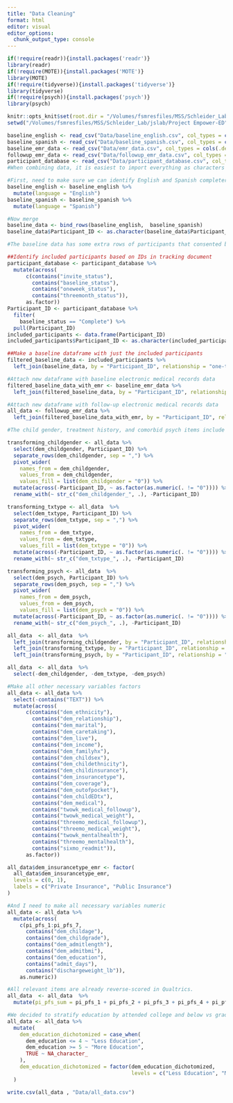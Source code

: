 ```yaml
---
title: "Data Cleaning"
format: html
editor: visual
editor_options: 
  chunk_output_type: console
---
```


```r
if(!require(readr)){install.packages('readr')}
library(readr)
if(!require(MOTE)){install.packages('MOTE')}
library(MOTE)
if(!require(tidyverse)){install.packages('tidyverse')}
library(tidyverse) 
if(!require(psych)){install.packages('psych')}
library(psych)

knitr::opts_knit$set(root.dir = "/Volumes/fsmresfiles/MSS/Schleider_Lab/jslab/Project Empower-ED")
setwd("/Volumes/fsmresfiles/MSS/Schleider_Lab/jslab/Project Empower-ED")

baseline_english <- read_csv("Data/baseline_english.csv", col_types = cols(.default = "c"))
baseline_spanish <- read_csv("Data/baseline_spanish.csv", col_types = cols(.default = "c"))
baseline_emr_data <- read_csv("Data/emr_data.csv", col_types = cols(.default = "c"))
followup_emr_data <- read_csv("Data/followup_emr_data.csv", col_types = cols(.default = "c"))
participant_database <- read_csv("Data/participant_database.csv", col_types = cols(.default = "c"))
#When combining data, it is easiest to import everything as characters using readr and change to specific variable classes later
```

```r
#First, need to make sure we can identify English and Spanish completers 
baseline_english <- baseline_english %>%
  mutate(language = "English")
baseline_spanish <- baseline_spanish %>%
  mutate(language = "Spanish")

#Now merge 
baseline_data <- bind_rows(baseline_english,  baseline_spanish)
baseline_data$Participant_ID <- as.character(baseline_data$Participant_ID)

#The baseline data has some extra rows of participants that consented but then never completed the SSI, so we need to identify the participants that can actually be included in analysis

##Identify included participants based on IDs in tracking document
participant_database <- participant_database %>% 
  mutate(across(
      c(contains("invite_status"),
        contains("baseline_status"),
        contains("oneweek_status"),
        contains("threemonth_status")),
      as.factor))
Participant_ID <- participant_database %>% 
  filter(
    baseline_status == "Complete") %>% 
  pull(Participant_ID)
included_participants <- data.frame(Participant_ID)
included_participants$Participant_ID <- as.character(included_participants$Participant_ID)

##Make a baseline dataframe with just the included participants
filtered_baseline_data <- included_participants %>%
  left_join(baseline_data, by = "Participant_ID", relationship = "one-to-one")

#Attach new dataframe with baseline electronic medical records data
filtered_baseline_data_with_emr <- baseline_emr_data %>%
  left_join(filtered_baseline_data, by = "Participant_ID", relationship = "one-to-one")

#Attach new dataframe with follow-up electronic medical records data
all_data <- followup_emr_data %>%
  left_join(filtered_baseline_data_with_emr, by = "Participant_ID", relationship = "one-to-one")
```

```r
#The child gender, treatment history, and comorbid psych items include all responses from the multiple-select questions in one column. I need to separate them out in order to make them factors. (All other demographics items were made single choice for ease of analysis).

transforming_childgender <- all_data %>% 
  select(dem_childgender, Participant_ID) %>%
  separate_rows(dem_childgender, sep = ",") %>%
  pivot_wider(
    names_from = dem_childgender,
    values_from = dem_childgender,
    values_fill = list(dem_childgender = "0")) %>%
  mutate(across(-Participant_ID, ~ as.factor(as.numeric(. != "0")))) %>% 
  rename_with(~ str_c("dem_childgender_", .), -Participant_ID)

transforming_txtype <- all_data  %>% 
  select(dem_txtype, Participant_ID) %>%
  separate_rows(dem_txtype, sep = ",") %>%
  pivot_wider(
    names_from = dem_txtype,
    values_from = dem_txtype,
    values_fill = list(dem_txtype = "0")) %>%
  mutate(across(-Participant_ID, ~ as.factor(as.numeric(. != "0")))) %>% 
  rename_with(~ str_c("dem_txtype_", .), -Participant_ID)

transforming_psych <- all_data  %>% 
  select(dem_psych, Participant_ID) %>%
  separate_rows(dem_psych, sep = ",") %>%
  pivot_wider(
    names_from = dem_psych,
    values_from = dem_psych,
    values_fill = list(dem_psych = "0")) %>%
  mutate(across(-Participant_ID, ~ as.factor(as.numeric(. != "0")))) %>% 
  rename_with(~ str_c("dem_psych_", .), -Participant_ID)

all_data  <- all_data  %>%
  left_join(transforming_childgender, by = "Participant_ID", relationship = "one-to-one") %>%
  left_join(transforming_txtype, by = "Participant_ID", relationship = "one-to-one") %>%
  left_join(transforming_psych, by = "Participant_ID", relationship = "one-to-one")

all_data  <- all_data  %>% 
  select(-dem_childgender, -dem_txtype, -dem_psych)

#Make all other necessary variables factors
all_data <- all_data %>% 
  select(-contains("TEXT")) %>% 
  mutate(across(
      c(contains("dem_ethnicity"),
        contains("dem_relationship"),
        contains("dem_marital"),
        contains("dem_caretaking"),
        contains("dem_live"),
        contains("dem_income"),
        contains("dem_familyhx"),
        contains("dem_childsex"),
        contains("dem_childethnicity"),
        contains("dem_childinsurance"),
        contains("dem_insurancetype"),
        contains("dem_coverage"),
        contains("dem_outofpocket"),
        contains("dem_childEDtx"),
        contains("dem_medical"),
        contains("twowk_medical_followup"),
        contains("twowk_medical_weight"),
        contains("threemo_medical_followup"),
        contains("threemo_medical_weight"),
        contains("twowk_mentalhealth"),
        contains("threemo_mentalhealth"),
        contains("sixmo_readmit")),
      as.factor))

all_data$dem_insurancetype_emr <- factor(
  all_data$dem_insurancetype_emr,
  levels = c(0, 1),
  labels = c("Private Insurance", "Public Insurance")
)

#And I need to make all necessary variables numeric
all_data <- all_data %>%
  mutate(across(
    c(pi_pfs_1:pi_pfs_7, 
      contains("dem_childage"), 
      contains("dem_childgrade"), 
      contains("dem_admitlength"), 
      contains("dem_admitbmi"), 
      contains("dem_education"),
      contains("admit_days"),
      contains("dischargeweight_lb")), 
    as.numeric))
```

```r
#All relevant items are already reverse-scored in Qualtrics. 
all_data  <- all_data  %>%
  mutate(pi_pfs_sum = pi_pfs_1 + pi_pfs_2 + pi_pfs_3 + pi_pfs_4 + pi_pfs_5 + pi_pfs_6 + pi_pfs_7)
```

```r
#We decided to stratify education by attended college and below vs graduated college and above, so need to dichotomize
all_data <- all_data %>%
  mutate(
    dem_education_dichotomized = case_when(
      dem_education <= 4 ~ "Less Education",
      dem_education >= 5 ~ "More Education",
      TRUE ~ NA_character_
    ),
    dem_education_dichotomized = factor(dem_education_dichotomized,
                                        levels = c("Less Education", "More Education"))
  )
```

```r
write.csv(all_data , "Data/all_data.csv")
```